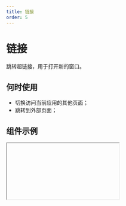 ```yaml
---
title: 链接
order: 5
---
```


# 链接

跳转超链接，用于打开新的窗口。

## 何时使用

- 切换访问当前应用的其他页面；
- 跳转到外部页面；

## 组件示例


<Iframe url="https://www.aliwork.com/developer/link-v2?isRenderNav=false" />

## 组件属性


<AttrTable
  dataSource={[
    {
      attr: '内容',
      code: 'content',
      type: 'String',
      demo: '"图片资源地址"',
      dafault: '',
      desc: '',
    },
    {
      attr: '单行截断',
      code: 'textOverflow',
      type: 'Boolean',
      demo: 'false',
      dafault: '',
      desc: '可选值 false,ture',
    },
    {
      attr: '链接类型',
      code: 'type',
      type: 'String',
      demo: '"page"',
      dafault: '',
      desc: '可选值 page(内部页面),url(外部链接)',
    },
    {
      attr: '链接地址',
      code: 'url',
      type: 'String',
      demo: '"https://www.aliwork.com/"',
      dafault: '',
      desc: '',
    },
    {
      attr: '新开页面',
      code: 'isBlank',
      type: 'Boolean',
      demo: 'false',
      dafault: '',
      desc: '可选值 false,ture',
    },
    {
      attr: '携带参数',
      code: 'params',
      type: 'Object',
      demo: '{key:value}',
      dafault: '',
      desc: 'url 查询参数,可以直接手动选择参数也可以绑定变量，多用于页面跳转传参',
    },
  ]}
/>
